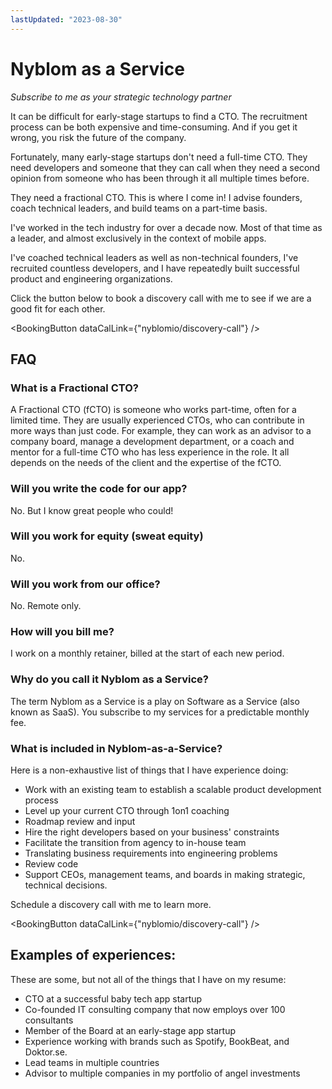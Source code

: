```yaml
---
lastUpdated: "2023-08-30"
---
```


# Nyblom as a Service

_Subscribe to me as your strategic technology partner_

It can be difficult for early-stage startups to find a CTO. The recruitment process can be both expensive and time-consuming. And if you get it wrong, you risk the future of the company.

Fortunately, many early-stage startups don't need a full-time CTO. They need developers and someone that they can call when they need a second opinion from someone who has been through it all multiple times before.

They need a fractional CTO. This is where I come in! I advise founders, coach technical leaders, and build teams on a part-time basis.

I've worked in the tech industry for over a decade now. Most of that time as a leader, and almost exclusively in the context of mobile apps.

I've coached technical leaders as well as non-technical founders, I've recruited countless developers, and I have repeatedly built successful product and engineering organizations.

Click the button below to book a discovery call with me to see if we are a good fit for each other.

<BookingButton dataCalLink={"nyblomio/discovery-call"} />

## FAQ

### What is a Fractional CTO?

A Fractional CTO (fCTO) is someone who works part-time, often for a limited time. They are usually experienced CTOs, who can contribute in more ways than just code. For example, they can work as an advisor to a company board, manage a development department, or a coach and mentor for a full-time CTO who has less experience in the role. It all depends on the needs of the client and the expertise of the fCTO.

### Will you write the code for our app?

No. But I know great people who could!

### Will you work for equity (sweat equity)

No.

### Will you work from our office?

No. Remote only.

### How will you bill me?

I work on a monthly retainer, billed at the start of each new period.

### Why do you call it Nyblom as a Service?

The term Nyblom as a Service is a play on Software as a Service (also known as SaaS). You subscribe to my services for a predictable monthly fee.

### What is included in Nyblom-as-a-Service?

Here is a non-exhaustive list of things that I have experience doing:

- Work with an existing team to establish a scalable product development process
- Level up your current CTO through 1on1 coaching
- Roadmap review and input
- Hire the right developers based on your business' constraints
- Facilitate the transition from agency to in-house team
- Translating business requirements into engineering problems
- Review code
- Support CEOs, management teams, and boards in making strategic, technical decisions.

Schedule a discovery call with me to learn more.

<BookingButton dataCalLink={"nyblomio/discovery-call"} />

## Examples of experiences:

These are some, but not all of the things that I have on my resume:

- CTO at a successful <Link href="https://babyjourney.se">baby tech app startup</Link>
- Co-founded IT consulting company that now employs over 100 consultants
- Member of the Board at an early-stage app startup
- Experience working with brands such as Spotify, BookBeat, and Doktor.se.
- Lead teams in multiple countries
- Advisor to multiple companies in my <Link href="/portfolio">portfolio</Link> of angel investments

<Testimonials />